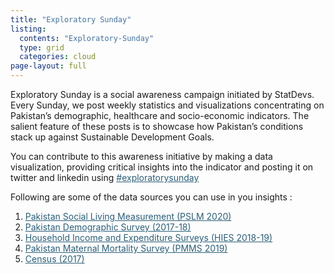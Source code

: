 ```yaml
---
title: "Exploratory Sunday"
listing: 
  contents: "Exploratory-Sunday"
  type: grid
  categories: cloud
page-layout: full
---
```


<p>Exploratory Sunday is a social awareness campaign initiated by StatDevs. Every Sunday, we post weekly statistics and visualizations concentrating on Pakistan's demographic, healthcare and socio-economic indicators. The salient feature of these posts is to showcase how Pakistan's conditions stack up against Sustainable Development Goals.</p>

<p>

You can contribute to this awareness initiative by making a data visualization, providing critical insights into the indicator and posting it on twitter and linkedin using <a href='https://twitter.com/search?q=exploratorysunday&src=typed_query&f=top' class="twitter" target="_blank" style="color:#2a5f7a;">#exploratorysunday</a>

Following are some of the data sources you can use in you insights :

<ol>

<li><a href="https://www.pbs.gov.pk/content/pakistan-social-and-living-standards-measurement" class="twitter" target="_blank" style="color:#2a5f7a;">Pakistan Social Living Measurement (PSLM 2020)</a></li>

<li><a href="https://microdata.worldbank.org/index.php/catalog/3411" class="twitter" target="_blank" style="color:#2a5f7a;">Pakistan Demographic Survey (2017-18)</a></li>

<li><a href="https://www.pbs.gov.pk/publication/household-integrated-economic-survey-hies-2018-19" class="twitter" target="_blank" style="color:#2a5f7a;">Household Income and Expenditure Surveys (HIES 2018-19)</a></li>

<li><a href="https://microdata.worldbank.org/index.php/catalog/3824" class="twitter" target="_blank" style="color:#2a5f7a;">Pakistan Maternal Mortality Survey (PMMS 2019) </a></li>

<li><a href="https://www.pbs.gov.pk/content/final-results-census-2017" class="twitter" target="_blank" style="color:#2a5f7a;">Census (2017)</a></li>

</ol>

</p>
